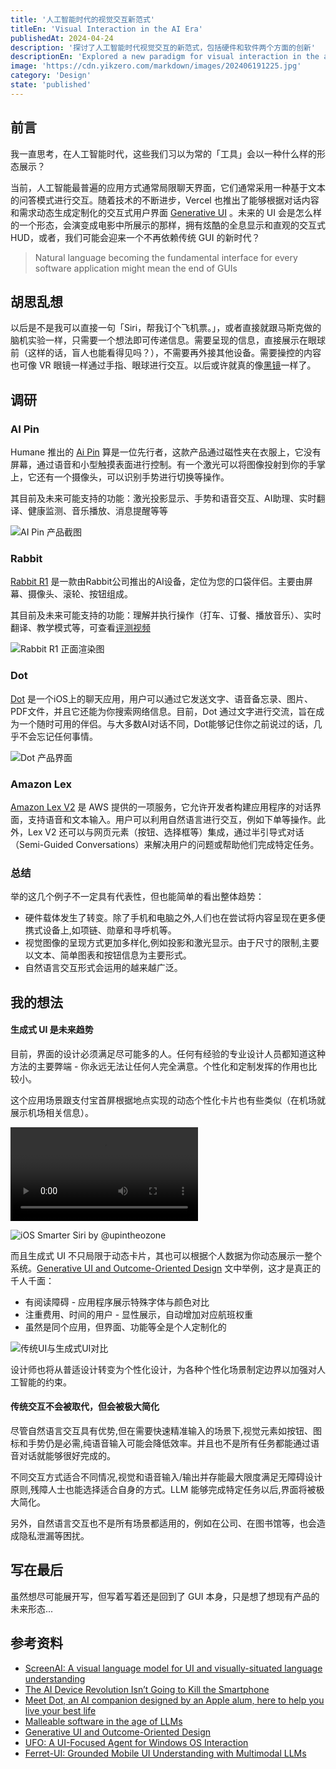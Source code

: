 ```yaml
---
title: '人工智能时代的视觉交互新范式'
titleEn: 'Visual Interaction in the AI Era'
publishedAt: 2024-04-24
description: '探讨了人工智能时代视觉交互的新范式，包括硬件和软件两个方面的创新'
descriptionEn: 'Explored a new paradigm for visual interaction in the age of artificial intelligence, including innovations in both hardware and software'
image: 'https://cdn.yikzero.com/markdown/images/202406191225.jpg'
category: 'Design'
state: 'published'
---
```


## 前言

我一直思考，在人工智能时代，这些我们习以为常的「工具」会以一种什么样的形态展示？

当前，人工智能最普遍的应用方式通常局限聊天界面，它们通常采用一种基于文本的问答模式进行交互。随着技术的不断进步，Vercel 也推出了能够根据对话内容和需求动态生成定制化的交互式用户界面 [Generative UI](https://sdk.vercel.ai/docs/concepts/ai-rsc) 。未来的 UI 会是怎么样的一个形态，会演变成电影中所展示的那样，拥有炫酷的全息显示和直观的交互式 HUD，或者，我们可能会迎来一个不再依赖传统 GUI 的新时代？

> Natural language becoming the fundamental interface for every software application might mean the end of GUIs

## 胡思乱想

以后是不是我可以直接一句「Siri，帮我订个飞机票。」，或者直接就跟马斯克做的脑机实验一样，只需要一个想法即可传递信息。需要呈现的信息，直接展示在眼球前（这样的话，盲人也能看得见吗？），不需要再外接其他设备。需要操控的内容也可像 VR 眼镜一样通过手指、眼球进行交互。以后或许就真的像[黑镜](https://www.themoviedb.org/tv/42009-black-mirror)一样了。

## 调研

### AI Pin

Humane 推出的 [Ai Pin](https://humane.com/aipin) 算是一位先行者，这款产品通过磁性夹在衣服上，它没有屏幕，通过语音和小型触摸表面进行控制。有一个激光可以将图像投射到你的手掌上，它还有一个摄像头，可以识别手势进行切换等操作。

其目前及未来可能支持的功能：激光投影显示、手势和语音交互、AI助理、实时翻译、健康监测、音乐播放、消息提醒等等

![AI Pin 产品截图](https://cdn.yikzero.com/markdown/images/2024042301.png)

### Rabbit

[Rabbit R1](https://www.rabbit.tech/rabbit-r1) 是一款由Rabbit公司推出的AI设备，定位为您的口袋伴侣。主要由屏幕、摄像头、滚轮、按钮组成。

其目前及未来可能支持的功能：理解并执行操作（打车、订餐、播放音乐）、实时翻译、教学模式等，可查看[评测视频](https://www.youtube.com/watch?v=ddTV12hErTc)

![Rabbit R1 正面渲染图](https://cdn.yikzero.com/markdown/images/2024042303.png)

### Dot

[Dot](https://new.computer/) 是一个iOS上的聊天应用，用户可以通过它发送文字、语音备忘录、图片、PDF文件，并且它还能为你搜索网络信息。目前，Dot 通过文字进行交流，旨在成为一个随时可用的伴侣。与大多数AI对话不同，Dot能够记住你之前说过的话，几乎不会忘记任何事情。

![Dot 产品界面](https://cdn.yikzero.com/markdown/images/2024042304.jpg)

### Amazon Lex

[Amazon Lex V2](https://docs.aws.amazon.com/lexv2/latest/dg/what-is.html) 是 AWS 提供的一项服务，它允许开发者构建应用程序的对话界面，支持语音和文本输入。用户可以利用自然语言进行交互，例如下单等操作。此外，Lex V2 还可以与网页元素（按钮、选择框等）集成，通过半引导式对话（Semi-Guided Conversations）来解决用户的问题或帮助他们完成特定任务。

### 总结

举的这几个例子不一定具有代表性，但也能简单的看出整体趋势：

- 硬件载体发生了转变。除了手机和电脑之外,人们也在尝试将内容呈现在更多便携式设备上,如项链、勋章和寻呼机等。
- 视觉图像的呈现方式更加多样化,例如投影和激光显示。由于尺寸的限制,主要以文本、简单图表和按钮信息为主要形式。
- 自然语言交互形式会运用的越来越广泛。

## 我的想法

#### **生成式 UI 是未来趋势**

目前，界面的设计必须满足尽可能多的人。任何有经验的专业设计人员都知道这种方法的主要弊端 - 你永远无法让任何人完全满意。个性化和定制发挥的作用也比较小。

这个应用场景跟支付宝首屏根据地点实现的动态个性化卡片也有些类似（在机场就展示机场相关信息）。

<video controls preload="metadata">
  <source src="https://cdn.yikzero.com/markdown/images/2024042305.mp4" type="video/mp4" />
</video>

![iOS Smarter Siri by @upintheozone](https://cdn.yikzero.com/markdown/images/2024042306.jpg)

而且生成式 UI 不只局限于动态卡片，其也可以根据个人数据为你动态展示一整个系统。[Generative UI and Outcome-Oriented Design](https://www.nngroup.com/articles/generative-ui/) 文中举例，这才是真正的千人千面：

- 有阅读障碍 - 应用程序展示特殊字体与颜色对比
- 注重费用、时间的用户 - 显性展示，自动增加对应航班权重
- 虽然是同个应用，但界面、功能等全是个人定制化的

![传统UI与生成式UI对比](https://cdn.yikzero.com/markdown/images/2024042307.png)

设计师也将从普适设计转变为个性化设计，为各种个性化场景制定边界以加强对人工智能的约束。

#### **传统交互不会被取代，但会被极大简化**

尽管自然语言交互具有优势,但在需要快速精准输入的场景下,视觉元素如按钮、图标和手势仍是必需,纯语音输入可能会降低效率。并且也不是所有任务都能通过语音对话就能够很好完成的。

不同交互方式适合不同情况,视觉和语音输入/输出并存能最大限度满足无障碍设计原则,残障人士也能选择适合自身的方式。LLM 能够完成特定任务以后,界面将被极大简化。

另外，自然语言交互也不是所有场景都适用的，例如在公司、在图书馆等，也会造成隐私泄漏等困扰。

## 写在最后

虽然想尽可能展开写，但写着写着还是回到了 GUI 本身，只是想了想现有产品的未来形态...

## 参考资料

- [ScreenAI: A visual language model for UI and visually-situated language understanding](https://research.google/blog/screenai-a-visual-language-model-for-ui-and-visually-situated-language-understanding/)
- [The AI Device Revolution Isn’t Going to Kill the Smartphone](https://www.bloomberg.com/news/newsletters/2024-04-14/humane-ai-pin-review-the-device-isn-t-going-to-kill-apple-s-iphone-luziqlew)
- [Meet Dot, an AI companion designed by an Apple alum, here to help you live your best life](https://www.fastcompany.com/90975882/meet-dot-an-ai-companion-designed-by-an-apple-alum-here-to-help-you-live-your-best-life)
- [Malleable software in the age of LLMs](https://www.geoffreylitt.com/2023/03/25/llm-end-user-programming.html)
- [Generative UI and Outcome-Oriented Design](https://www.nngroup.com/articles/generative-ui/)
- [UFO: A UI-Focused Agent for Windows OS Interaction](https://arxiv.org/abs/2402.07939)
- [Ferret-UI: Grounded Mobile UI Understanding with Multimodal LLMs](https://arxiv.org/abs/2404.05719)
